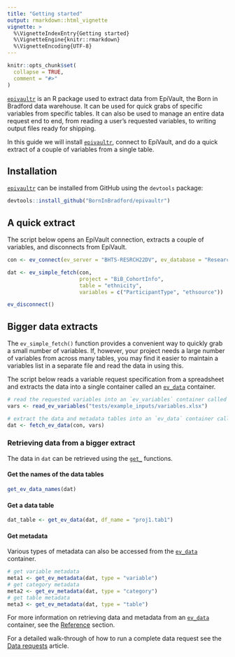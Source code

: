 ```yaml
---
title: "Getting started"
output: rmarkdown::html_vignette
vignette: >
  %\VignetteIndexEntry{Getting started}
  %\VignetteEngine{knitr::rmarkdown}
  %\VignetteEncoding{UTF-8}
---
```


```r
knitr::opts_chunk$set(
  collapse = TRUE,
  comment = "#>"
)
```

[`epivaultr`](https://github.com/BornInBradford/epivaultr) is an R package used to extract data from EpiVault, the Born in Bradford data warehouse. It can be used for quick grabs of specific variables from specific tables. It can also be used to manage an entire data request end to end, from reading a user's requested variables, to writing output files ready for shipping.

In this guide we will install [`epivaultr`](https://github.com/BornInBradford/epivaultr), connect to EpiVault, and do a quick extract of a couple of variables from a single table.

## Installation

[`epivaultr`](https://github.com/BornInBradford/epivaultr) can be installed from GitHub using the `devtools` package:

```r
devtools::install_github("BornInBradford/epivaultr")
```

## A quick extract

The script below opens an EpiVault connection, extracts a couple of variables, and disconnects from EpiVault.

```r
con <- ev_connect(ev_server = "BHTS-RESRCH22DV", ev_database = "ResearchWarehouse")

dat <- ev_simple_fetch(con, 
                       project = "BiB_CohortInfo", 
                       table = "ethnicity",
                       variables = c("ParticipantType", "ethsource"))

ev_disconnect()
```

## Bigger data extracts

The `ev_simple_fetch()` function provides a convenient way to quickly grab a small number of variables. If, however, your project needs a large number of variables from across many tables, you may find it easier to maintain a variables list in a separate file and read the data in using this.

The script below reads a variable request specification from a spreadsheet and extracts the data into a single container called an [`ev_data`](https://borninbradford.github.io/epivaultr/articles/features-concepts.html#ev_data---the-data-extract) container.

```r
# read the requested variables into an `ev_variables` container called `vars`
vars <- read_ev_variables("tests/example_inputs/variables.xlsx")

# extract the data and metadata tables into an `ev_data` container called `dat`
dat <- fetch_ev_data(con, vars)
```

### Retrieving data from a bigger extract

The data in `dat` can be retrieved using the [`get_`](https://borninbradford.github.io/epivaultr/reference/index.html#get-data-from-containers) functions.

#### Get the names of the data tables

```r
get_ev_data_names(dat)
```

#### Get a data table

```r
dat_table <- get_ev_data(dat, df_name = "proj1.tab1")
```

#### Get metadata

Various types of metadata can also be accessed from the [`ev_data`](https://borninbradford.github.io/epivaultr/articles/features-concepts.html#ev_data---the-data-extract) container.

```r
# get variable metadata
meta1 <- get_ev_metadata(dat, type = "variable")
# get category metadata
meta2 <- get_ev_metadata(dat, type = "category")
# get table metadata
meta3 <- get_ev_metadata(dat, type = "table")
```

For more information on retrieving data and metadata from an [`ev_data`](https://borninbradford.github.io/epivaultr/articles/features-concepts.html#ev_data---the-data-extract) container, see the [Reference](https://borninbradford.github.io/epivaultr/reference/index.html#get-data-from-containers) section.

For a detailed walk-through of how to run a complete data request see the [Data requests](https://borninbradford.github.io/epivaultr/articles/data-requests.html) article.
